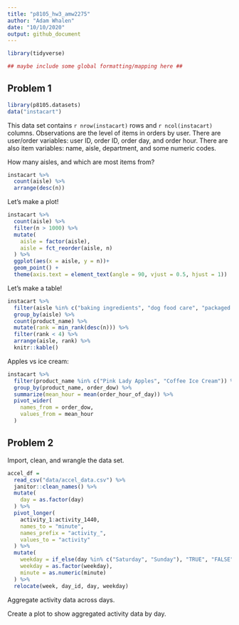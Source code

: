 ```yaml
---
title: "p8105_hw3_amw2275"
author: "Adam Whalen"
date: "10/10/2020"
output: github_document
---
```


```r
library(tidyverse)

## maybe include some global formatting/mapping here ##
```

## Problem 1

```r
library(p8105.datasets)
data("instacart")
```

This data set contains `r nrow(instacart)` rows and `r ncol(instacart)` columns. Observations are the level of items in orders by user. There are user/order variables: user ID, order ID, order day, and order hour. There are also item variables: name, aisle, department, and some numeric codes. 

How many aisles, and which are most items from?

```r
instacart %>% 
  count(aisle) %>% 
  arrange(desc(n))
```

Let's make a plot!

```r
instacart %>% 
  count(aisle) %>% 
  filter(n > 1000) %>% 
  mutate(
    aisle = factor(aisle),
    aisle = fct_reorder(aisle, n)
  ) %>% 
  ggplot(aes(x = aisle, y = n))+
  geom_point() +
  theme(axis.text = element_text(angle = 90, vjust = 0.5, hjust = 1))
```

Let's make a table!

```r
instacart %>% 
  filter(aisle %in% c("baking ingredients", "dog food care", "packaged vegetables fruits")) %>% 
  group_by(aisle) %>% 
  count(product_name) %>% 
  mutate(rank = min_rank(desc(n))) %>% 
  filter(rank < 4) %>% 
  arrange(aisle, rank) %>% 
  knitr::kable()
```

Apples vs ice cream:

```r
instacart %>% 
  filter(product_name %in% c("Pink Lady Apples", "Coffee Ice Cream")) %>% 
  group_by(product_name, order_dow) %>% 
  summarize(mean_hour = mean(order_hour_of_day)) %>% 
  pivot_wider(
    names_from = order_dow,
    values_from = mean_hour
  )
```

## Problem 2

Import, clean, and wrangle the data set.
```r
accel_df = 
  read_csv("data/accel_data.csv") %>% 
  janitor::clean_names() %>% 
  mutate(
    day = as.factor(day)
  ) %>% 
  pivot_longer(
    activity_1:activity_1440,
    names_to = "minute",
    names_prefix = "activity_",
    values_to = "activity"
  ) %>% 
  mutate(
    weekday = if_else(day %in% c("Saturday", "Sunday"), "TRUE", "FALSE"),
    weekday = as.factor(weekday),
    minute = as.numeric(minute)
  ) %>% 
  relocate(week, day_id, day, weekday)
```

Aggregate activity data across days. 

Create a plot to show aggregated activity data by day.







